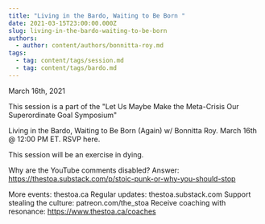```yaml
---
title: "Living in the Bardo, Waiting to Be Born "
date: 2021-03-15T23:00:00.000Z
slug: living-in-the-bardo-waiting-to-be-born
authors:
  - author: content/authors/bonnitta-roy.md
tags:
  - tag: content/tags/session.md
  - tag: content/tags/bardo.md
---
```


March 16th, 2021

This session is a part of the "Let Us Maybe Make the Meta-Crisis Our Superordinate Goal Symposium"

Living in the Bardo, Waiting to Be Born (Again) w/ Bonnitta Roy. March 16th @ 12:00 PM ET. RSVP here.

This session will be an exercise in dying.

Why are the YouTube comments disabled? Answer: https://thestoa.substack.com/p/stoic-punk-or-why-you-should-stop

More events: thestoa.ca
Regular updates: thestoa.substack.com
Support stealing the culture: patreon.com/the_stoa
Receive coaching with resonance: https://www.thestoa.ca/coaches
